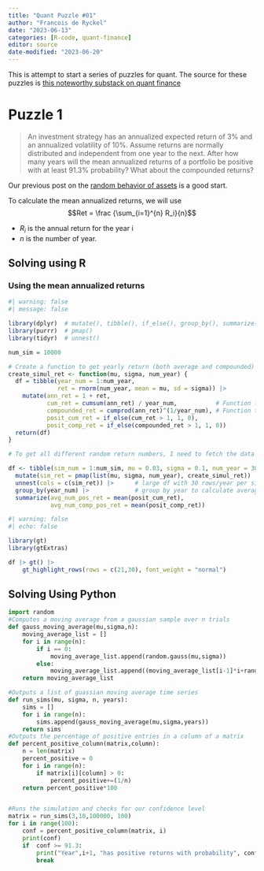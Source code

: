 ```yaml
---
title: "Quant Puzzle #01"
author: "Francois de Ryckel"
date: "2023-06-13"
categories: [R-code, quant-finance]
editor: source
date-modified: "2023-06-20"
---
```


This is attempt to start a series of puzzles for quant.  The source for these puzzles is [this noteworthy substack on quant finance](https://ntquant.substack.com/p/quant-puzzles-week-1-portfolio-theory)

# Puzzle 1 

> An investment strategy has an annualized expected return of 3% and an annualized volatility of 10%. Assume returns are normally distributed and independent from one year to the next. After how many years will the mean annualized returns of a portfolio be positive with at least 91.3% probability? What about the compounded returns?

Our previous post on the [random behavior of assets](../random-behavior-assets/index.qmd) is a good start. 

To calculate the mean annualized returns, we will use $$Ret = \frac {\sum_{i=1}^{n} R_i}{n}$$

* $R_i$ is the annual return for the year i
* $n$ is the number of year. 


## Solving using R 

### Using the mean annualized returns 

```r
#| warning: false
#| message: false

library(dplyr)  # mutate(), tibble(), if_else(), group_by(), summarize()
library(purrr)  # pmap()
library(tidyr)  # unnest()

num_sim = 10000

# Create a function to get yearly return (both average and compounded)
create_simul_ret <- function(mu, sigma, num_year) { 
  df = tibble(year_num = 1:num_year, 
              ret = rnorm(num_year, mean = mu, sd = sigma)) |> 
    mutate(ann_ret = 1 + ret, 
           cum_ret = cumsum(ann_ret) / year_num,           # Function for mean annualized returns 
           compounded_ret = cumprod(ann_ret)^(1/year_num), # Function to get compounded returns
           posit_cum_ret = if_else(cum_ret > 1, 1, 0), 
           posit_comp_ret = if_else(compounded_ret > 1, 1, 0))
  return(df)
}

# To get all different random return numbers, I need to fetch the data from the row

df <- tibble(sim_num = 1:num_sim, mu = 0.03, sigma = 0.1, num_year = 30) |> 
  mutate(sim_ret = pmap(list(mu, sigma, num_year), create_simul_ret)) |> 
  unnest(cols = c(sim_ret)) |>      # large df with 30 rows/year per simulation
  group_by(year_num) |>             # group by year to calculate average returns
  summarize(avg_num_pos_ret = mean(posit_cum_ret), 
            avg_num_comp_pos_ret = mean(posit_comp_ret))

```

```r
#| warning: false
#| echo: false

library(gt)
library(gtExtras)

df |> gt() |> 
    gt_highlight_rows(rows = c(21,30), font_weight = "normal") 
```


## Solving Using Python 

```python
import random
#Computes a moving average from a gaussian sample over n trials
def gauss_moving_average(mu,sigma,n):
    moving_average_list = []
    for i in range(n):
        if i == 0:
            moving_average_list.append(random.gauss(mu,sigma))
        else:
            moving_average_list.append((moving_average_list[i-1]*i+random.gauss(mu,sigma))/(i+1))
    return moving_average_list

#Outputs a list of guassian moving average time series
def run_sims(mu, sigma, n, years):
    sims = []
    for i in range(n):
        sims.append(gauss_moving_average(mu,sigma,years))
    return sims
#Outputs the percentage of positive entries in a column of a matrix
def percent_positive_column(matrix,column):
    n = len(matrix)
    percent_positive = 0
    for i in range(n):
        if matrix[i][column] > 0:
            percent_positive+=(1/n) 
    return percent_positive*100


#Runs the simulation and checks for our confidence level
matrix = run_sims(3,10,100000, 100)
for i in range(100):
    conf = percent_positive_column(matrix, i)
    print(conf)
    if  conf >= 91.3:
        print("Year",i+1, "has positive returns with probability", conf)
        break
```

